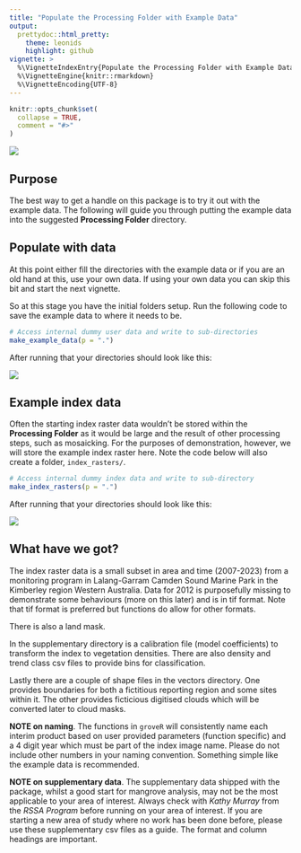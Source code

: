 ```yaml
---
title: "Populate the Processing Folder with Example Data"
output: 
  prettydoc::html_pretty:
    theme: leonids
    highlight: github
vignette: >
  %\VignetteIndexEntry{Populate the Processing Folder with Example Data}
  %\VignetteEngine{knitr::rmarkdown}
  %\VignetteEncoding{UTF-8}
---
```


```r
knitr::opts_chunk$set(
  collapse = TRUE,
  comment = "#>"
)
```

![](plots/tree_logo_small.png)

## Purpose
The best way to get a handle on this package is to try it out with the example 
data. The following will guide you through putting the example data into the 
suggested **Processing Folder** directory.


## Populate with data
At this point either fill the directories with the example data or if 
you are an old hand at this, use your own data. If using your own data you can skip 
this bit and start the next vignette.

So at this stage you have the initial folders setup. Run the following code to 
save the example data to where it needs to be.

```r
# Access internal dummy user data and write to sub-directories
make_example_data(p = ".")
```

After running that your directories should look like this:

![](plots/dirtree2.png)


## Example index data
Often the starting index raster data wouldn't be stored within the 
**Processing Folder** as it would be large and the result of other processing 
steps, such as mosaicking. For the purposes of demonstration, however, we will 
store the example index raster here. Note the code below will also create a folder, 
`index_rasters/`.

```r
# Access internal dummy index data and write to sub-directory
make_index_rasters(p = ".")
```

After running that your directories should look like this:

![](plots/dirtree3.png)

## What have we got?
The index raster data is a small subset in area and time (2007-2023) from a 
monitoring program in Lalang-Garram Camden Sound Marine Park in the Kimberley 
region Western Australia. Data for 2012 is purposefully missing to demonstrate 
some behaviours (more on this later) and is in tif format. Note that tif format 
is preferred but functions do allow for other formats.

There is also a land mask. 

In the supplementary directory is a calibration file (model coefficients) to 
transform the index to vegetation densities. There are also density and trend 
class csv files to provide bins for classification.

Lastly there are a couple of shape files in the vectors directory. One provides 
boundaries for both a fictitious reporting region and some sites within it. The 
other provides ficticious digitised clouds which will be converted later to cloud 
masks.

**NOTE on naming**. The functions in `groveR` will consistently name each interim 
product based on user provided parameters (function specific) and a 4 digit year 
which must be part of the index image name. Please do not include other numbers 
in your naming convention. Something simple like the example data is recommended.

**NOTE on supplementary data**. The supplementary data shipped with the package, 
whilst a good start for mangrove analysis, may not be the most applicable to 
your area of interest. Always check with *Kathy Murray* from the *RSSA Program* 
before running on your area of interest. If you are starting a new area of study 
where no work has been done before, please use these supplementary csv files as 
a guide. The format and column headings are important.

